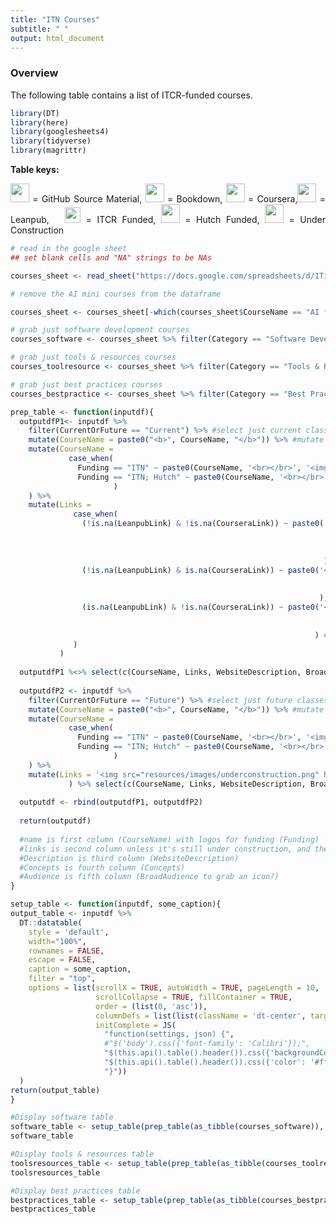 ```yaml
---
title: "ITN Courses"
subtitle: " "
output: html_document
---
```


<style type="text/css">
  body{
  text-align: justify;
  text-justify: inter-word;
}
</style>

### **Overview**

The following table contains a list of ITCR-funded courses.


```r
library(DT)
library(here)
library(googlesheets4)
library(tidyverse)
library(magrittr)
```

**Table keys:**
<div title="Table keys">
<img src="resources/images/githublogo.png"  height="30"> </img> = GitHub Source Material, <img src=resources/images/bookstack.png height="30"> </img> = Bookdown, <img src=resources/images/courseralogo.png height="30"> </img> = Coursera,<img src=resources/images/leanpublogo.png height="30"> </img> = Leanpub, &nbsp; <img src="resources/images/ITCRLogo.png" height="25"> </img> = ITCR Funded, <img src=resources/images/fhlogo.png height="30"></img> = Hutch Funded, <img src=resources/images/underconstruction.png height="30"></img> = Under Construction
</div>

```r
# read in the google sheet
## set blank cells and "NA" strings to be NAs

courses_sheet <- read_sheet("https://docs.google.com/spreadsheets/d/1TiNdu92hK-0FN8GbmWi_QbdUaX2yJF76yFt2oljm_qE/edit?usp=sharing", na = c("NA", ""))
```

```r
# remove the AI mini courses from the dataframe

courses_sheet <- courses_sheet[-which(courses_sheet$CourseName == "AI for Decision Makers: Exploring AI Possibilities"  | courses_sheet$CourseName == "AI for Decision Makers: Avoiding AI Harm"| courses_sheet$CourseName == "AI for Decision Makers: Determining AI Needs" | courses_sheet$CourseName == "AI for Decision Makers: Developing AI Policy"),]
```

```r
# grab just software development courses
courses_software <- courses_sheet %>% filter(Category == "Software Development")
```

```r
# grab just tools & resources courses
courses_toolresource <- courses_sheet %>% filter(Category == "Tools & Resources")
```

```r
# grab just best practices courses
courses_bestpractice <- courses_sheet %>% filter(Category == "Best Practices")
```

```r
prep_table <- function(inputdf){
  outputdfP1<- inputdf %>%
    filter(CurrentOrFuture == "Current") %>% #select just current classes
    mutate(CourseName = paste0("<b>", CourseName, "</b>")) %>% #mutate the name to be bolded 
    mutate(CourseName = 
             case_when(
               Funding == "ITN" ~ paste0(CourseName, '<br></br>', '<img src="resources/images/ITCRLogo.png" height="40"></img>'),
               Funding == "ITN; Hutch" ~ paste0(CourseName, '<br></br>', '<img src="resources/images/ITCRLogo.png" height="40"></img>', '<br></br>', '<img src="resources/images/fhlogo.png" height="40"></img>')
                       )
    ) %>%
    mutate(Links = 
              case_when(
                (!is.na(LeanpubLink) & !is.na(CourseraLink)) ~ paste0('<a href="',GithubLink,'"style="color: #be3b2a"',' target="_blank"','<div title="Github Source Material Link"> </div>','<img src="resources/images/githublogo.png"  height="30"> </img>', '</a>', '<br></br>',
                                                                      '<a href="',BookdownLink,'"style="color: #be3b2a"',' target="_blank"','<div title="Bookdown Link"> </div>','<img src="resources/images/bookstack.png"  height="30"> </img>', '</a>', '<br></br>',
                                                                      '<a href="',CourseraLink,'"style="color: #be3b2a"',' target="_blank"','<div title="Coursera Link"></div>','<img src="resources/images/courseralogo.png" height="30"> </img>', "</a>", '<br></br>',
                                                                      '<a href="',LeanpubLink,'"style="color: #be3b2a"',' target="_blank"','<div title="Leanpub Link"> </div>','<img src="resources/images/leanpublogo.png"  height="30"> </img>', '</a>'
                                                                      ), #Fill in all 4 logos and links
                (!is.na(LeanpubLink) & is.na(CourseraLink)) ~ paste0('<a href="',GithubLink,'"style="color: #be3b2a"',' target="_blank"','<div title="Github Source Material Link"> </div>','<img src="resources/images/githublogo.png"  height="30"> </img>', '</a>', '<br></br>',
                                                                      '<a href="',BookdownLink,'"style="color: #be3b2a"',' target="_blank"','<div title="Bookdown Link"> </div>','<img src="resources/images/bookstack.png"  height="30"> </img>', '</a>', '<br></br>',
                                                                      '<a href="',LeanpubLink,'"style="color: #be3b2a"',' target="_blank"','<div title="Leanpub Link"> </div>','<img src="resources/images/leanpublogo.png"  height="30"> </img>', '</a>'
                                                                     ), #Fill in Leanpub, Bookdown, and github logos and links
                (is.na(LeanpubLink) & !is.na(CourseraLink)) ~ paste0('<a href="',GithubLink,'"style="color: #be3b2a"',' target="_blank"','<div title="Github Source Material Link"> </div>','<img src="resources/images/githublogo.png"  height="30"> </img>', '</a>', '<br></br>',
                                                                      '<a href="',BookdownLink,'"style="color: #be3b2a"',' target="_blank"','<div title="Bookdown Link"> </div>','<img src="resources/images/bookstack.png"  height="30"> </img>', '</a>', '<br></br>',
                                                                      '<a href="',CourseraLink,'"style="color: #be3b2a"',' target="_blank"','<div title="Coursera Link"></div>','<img src="resources/images/courseralogo.png" height="30"> </img>', "</a>"
                                                                    ) #Fill in Coursera, Bookdown, and github logos and links
              )
           )
    
  outputdfP1 %<>% select(c(CourseName, Links, WebsiteDescription, BroadAudience))
  
  outputdfP2 <- inputdf %>%
    filter(CurrentOrFuture == "Future") %>% #select just future classes
    mutate(CourseName = paste0("<b>", CourseName, "</b>")) %>% #mutate the name to be bolded 
    mutate(CourseName = 
             case_when(
               Funding == "ITN" ~ paste0(CourseName, '<br></br>', '<img src="resources/images/ITCRLogo.png" height="40"></img>'),
               Funding == "ITN; Hutch" ~ paste0(CourseName, '<br></br>', '<img src="resources/images/ITCRLogo.png" height="40"></img>', '<br></br>', '<img src="resources/images/fhlogo.png" height="40"></img>')
                       )
    ) %>%
    mutate(Links = '<img src="resources/images/underconstruction.png" height="40"></img>'
             ) %>% select(c(CourseName, Links, WebsiteDescription, BroadAudience))
    
  outputdf <- rbind(outputdfP1, outputdfP2)  
    
  return(outputdf)  
    
  #name is first column (CourseName) with logos for funding (Funding)
  #links is second column unless it's still under construction, and then it's a cute icon about construction (GithubLink, `Bookdown link`, LeanpubLink, CourseraLink)
  #Description is third column (WebsiteDescription)
  #Concepts is fourth column (Concepts)
  #Audience is fifth column (BroadAudience to grab an icon?)
}
```

```r
setup_table <- function(inputdf, some_caption){
output_table <- inputdf %>%
  DT::datatable(
    style = 'default',
    width="100%",
    rownames = FALSE,
    escape = FALSE,
    caption = some_caption,
    filter = "top",
    options = list(scrollX = TRUE, autoWidth = TRUE, pageLength = 10,
                   scrollCollapse = TRUE, fillContainer = TRUE,
                   order = (list(0, 'asc')),
                   columnDefs = list(list(className = 'dt-center', targets = "_all")),
                   initComplete = JS(
                     "function(settings, json) {",
                     #"$('body').css({'font-family': 'Calibri'});",
                     "$(this.api().table().header()).css({'backgroundColor': '#3f546f'});",
                     "$(this.api().table().header()).css({'color': '#fff'});",
                     "}"))
  )
return(output_table)
}
```

```r
#Display software table
software_table <- setup_table(prep_table(as_tibble(courses_software)), "Software Development Courses")
software_table
```

```r
#Display tools & resources table
toolsresources_table <- setup_table(prep_table(as_tibble(courses_toolresource)), "Tools & Resources Courses")
toolsresources_table
```

```r
#Display best practices table
bestpractices_table <- setup_table(prep_table(as_tibble(courses_bestpractice)), "Best Practices Courses")
bestpractices_table
```
